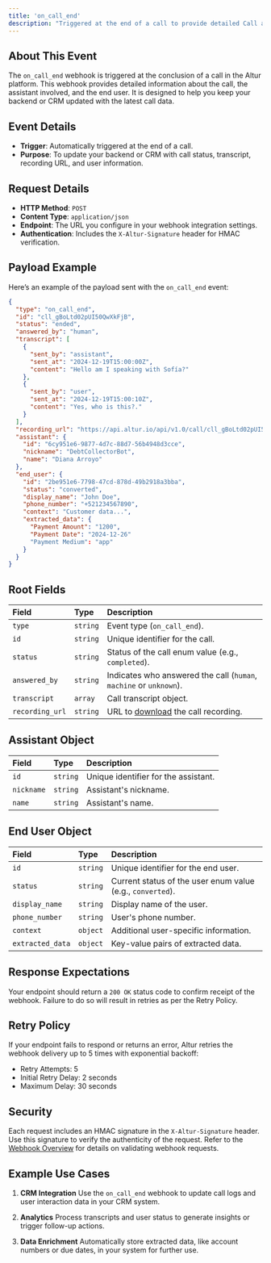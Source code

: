 ```yaml
---
title: 'on_call_end'
description: "Triggered at the end of a call to provide detailed Call and End User information."
---
```


## About This Event

The `on_call_end` webhook is triggered at the conclusion of a call in the Altur platform. This webhook provides detailed information about the call, the assistant involved, and the end user. It is designed to help you keep your backend or CRM updated with the latest call data.

## Event Details

- **Trigger**: Automatically triggered at the end of a call.
- **Purpose**: To update your backend or CRM with call status, transcript, recording URL, and user information.

## Request Details

- **HTTP Method**: `POST`
- **Content Type**: `application/json`
- **Endpoint**: The URL you configure in your webhook integration settings.
- **Authentication**: Includes the `X-Altur-Signature` header for HMAC verification.

## Payload Example

Here’s an example of the payload sent with the `on_call_end` event:

```json
{
  "type": "on_call_end",
  "id": "cll_gBoLtd02pUI50QwXkFjB",
  "status": "ended",
  "answered_by": "human",
  "transcript": [
    {
      "sent_by": "assistant",
      "sent_at": "2024-12-19T15:00:00Z",
      "content": "Hello am I speaking with Sofía?"
    },
    {
      "sent_by": "user",
      "sent_at": "2024-12-19T15:00:10Z",
      "content": "Yes, who is this?."
    }
  ],
  "recording_url": "https://api.altur.io/api/v1.0/call/cll_gBoLtd02pUI50QwXkFjB/recording",
  "assistant": {
    "id": "6cy951e6-9877-4d7c-88d7-56b4948d3cce",
    "nickname": "DebtCollectorBot",
    "name": "Diana Arroyo"
  },
  "end_user": {
    "id": "2be951e6-7798-47cd-878d-49b2918a3bba",
    "status": "converted",
    "display_name": "John Doe",
    "phone_number": "+521234567890",
    "context": "Customer data...",
    "extracted_data": {
      "Payment Amount": "1200",
      "Payment Date": "2024-12-26"
      "Payment Medium": "app"
    }
  }
}
```

## Root Fields
| Field           | Type     | Description                                                                                                     |
|:----------------|:---------|:----------------------------------------------------------------------------------------------------------------|
| `type`          | `string` | Event type (`on_call_end`).                                                                                     |
| `id`            | `string` | Unique identifier for the call.                                                                                 |
| `status`        | `string` | Status of the call enum value (e.g., `completed`).                                                              |
| `answered_by`   | `string` | Indicates who answered the call (`human`, `machine` or `unknown`).                                              |
| `transcript`    | `array`  | Call transcript object.                                                                                         |
| `recording_url` | `string` | URL to [download](https://docs.altur.io/api-reference/calls/retrieve-recording) the call recording.             |

## Assistant Object
| Field      | Type     | Description                           |
|:-----------|:---------|:--------------------------------------|
| `id`       | `string` | Unique identifier for the assistant.  |
| `nickname` | `string` | Assistant's nickname.                 |
| `name`     | `string` | Assistant's name.                     |

## End User Object
| Field            | Type     | Description                                                 |
|:-----------------|:---------|:------------------------------------------------------------|
| `id`             | `string` | Unique identifier for the end user.                         |
| `status`         | `string` | Current status of the user enum value (e.g., `converted`).  |
| `display_name`   | `string` | Display name of the user.                                   |
| `phone_number`   | `string` | User's phone number.                                        |
| `context`        | `object` | Additional user-specific information.                       |
| `extracted_data` | `object` | Key-value pairs of extracted data.                          |

## Response Expectations

Your endpoint should return a `200 OK` status code to confirm receipt of the webhook. Failure to do so will result in retries as per the Retry Policy.

## Retry Policy

If your endpoint fails to respond or returns an error, Altur retries the webhook delivery up to 5 times with exponential backoff:
- Retry Attempts: 5
- Initial Retry Delay: 2 seconds
- Maximum Delay: 30 seconds

## Security

Each request includes an HMAC signature in the `X-Altur-Signature` header. Use this signature to verify the authenticity of the request. Refer to the [Webhook Overview](https://docs.altur.io/api-reference/webhooks/overview#security) for details on validating webhook requests.

## Example Use Cases

1. **CRM Integration**
Use the `on_call_end` webhook to update call logs and user interaction data in your CRM system.

2. **Analytics**
Process transcripts and user status to generate insights or trigger follow-up actions.

3. **Data Enrichment**
Automatically store extracted data, like account numbers or due dates, in your system for further use.
